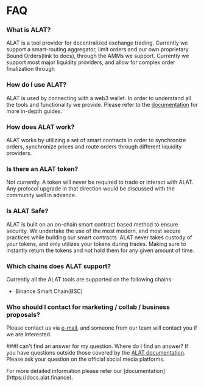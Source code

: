 
# FAQ

### What is ALAT?
ALAT is a tool provider for decentralized exchange trading. Currently we support a smart-routing aggregator, limit orders and our own proprietary Bound Orders(link to docs), through the AMMs we support. Currently we support most major liquidity providers, and allow for complex order finalization through 


### How do I use ALAT?
ALAT is used by connecting with a web3 wallet. In order to understand all the tools and functionality we provide. Please refer to the [documentation](https://docs.alat.finance) for more in-depth guides.


### How does ALAT work?
ALAT works by utilizing a set of smart contracts in order to synchronize orders, synchronize prices and route orders through different liquidity providers.


### Is there an ALAT token?

Not currently. A token will never be required to trade or interact with ALAT. Any protocol upgrade in that direction would be discussed with the community well in advance.


### Is ALAT Safe?
ALAT is built on an on-chain smart contract based method to ensure security. We undertake the use of the most modern, and most secure practices while building our smart contracts. ALAT never takes custody of your tokens, and only utilizes your tokens during trades. Making sure to instantly return the tokens and not hold them for any given amount of time.

### Which chains does ALAT support?
Currently all the ALAT tools are supported on the following chains:
- Binance Smart Chain(BSC)

### Who should I contact for marketing / collab / business proposals?
Please contact us via [e-mail](mailto:alat@alat.finance), and someone from our team will contact you if we are interested.

###I can't find an answer for my question. Where do I find an answer?
If you have questions outside those covered by the [ALAT documentation](https://docs.alat.finance). Please ask your question on the official social media platforms.


<Callout>
For more detailed information please refer our [documentation](https://docs.alat.finance).
</Callout>
